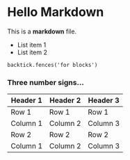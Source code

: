 # Hello Markdown

This is a **markdown** file.

- List item 1
- List item 2

```tsx
backtick.fences('for blocks')
```

### Three number signs…

| Header 1 | Header 2 | Header 3 |
| -------- | -------- | -------- |
| Row 1    | Row 1    | Row 1    |
| Column 1 | Column 2 | Column 3 |
| Row 2    | Row 2    | Row 2    |
| Column 1 | Column 2 | Column 3 |
